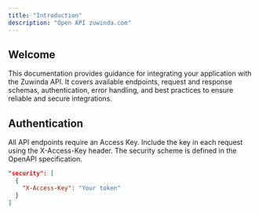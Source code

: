 ```yaml
---
title: "Introduction"
description: "Open API zuwinda.com"
---
```



## Welcome

This documentation provides guidance for integrating your application with the Zuwinda API. It covers available endpoints, request and response schemas, authentication, error handling, and best practices to ensure reliable and secure integrations.

## Authentication

All API endpoints require an Access Key. Include the key in each request using the X-Access-Key header. The security scheme is defined in the OpenAPI specification.

```json
"security": [
  {
    "X-Access-Key": "Your token"
  }
]
```